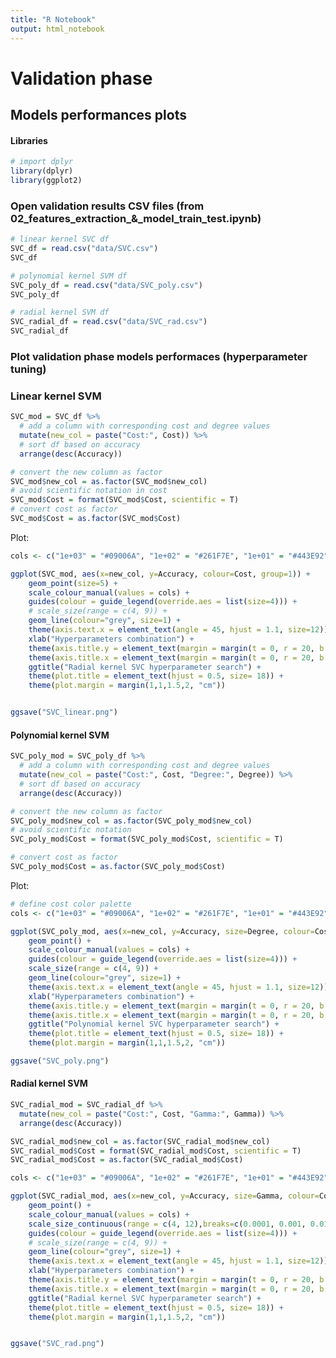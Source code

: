```yaml
---
title: "R Notebook"
output: html_notebook
---
```


# Validation phase 
## Models performances plots

#### Libraries

```r
# import dplyr
library(dplyr)
library(ggplot2)
```

### Open validation results CSV files (from 02_features_extraction_&_model_train_test.ipynb)

```r
# linear kernel SVC df
SVC_df = read.csv("data/SVC.csv")
SVC_df

# polynomial kernel SVM df
SVC_poly_df = read.csv("data/SVC_poly.csv")
SVC_poly_df

# radial kernel SVM df
SVC_radial_df = read.csv("data/SVC_rad.csv")
SVC_radial_df
```


### Plot validation phase models performaces (hyperparameter tuning)

### Linear kernel SVM
```r
SVC_mod = SVC_df %>%
  # add a column with corresponding cost and degree values
  mutate(new_col = paste("Cost:", Cost)) %>%
  # sort df based on accuracy
  arrange(desc(Accuracy))

# convert the new column as factor
SVC_mod$new_col = as.factor(SVC_mod$new_col)
# avoid scientific notation in cost
SVC_mod$Cost = format(SVC_mod$Cost, scientific = T)
# convert cost as factor
SVC_mod$Cost = as.factor(SVC_mod$Cost) 
```

Plot:

```r
cols <- c("1e+03" = "#09006A", "1e+02" = "#261F7E", "1e+01" = "#443E92", "1e+00" = "#615DA6", "1e-01" = "#7E7DB9", "1e-02" = "#9B9CCD", "1e-03" = "#B9BBE1", "1e-04" = "#D6DAF5")

ggplot(SVC_mod, aes(x=new_col, y=Accuracy, colour=Cost, group=1)) + 
    geom_point(size=5) +
    scale_colour_manual(values = cols) +
    guides(colour = guide_legend(override.aes = list(size=4))) +
    # scale_size(range = c(4, 9)) +
    geom_line(colour="grey", size=1) +
    theme(axis.text.x = element_text(angle = 45, hjust = 1.1, size=12)) +
    xlab("Hyperparameters combination") +
    theme(axis.title.y = element_text(margin = margin(t = 0, r = 20, b = 0, l = 0), size= 15)) +
    theme(axis.title.x = element_text(margin = margin(t = 0, r = 20, b = 0, l = 0), size= 15)) +
    ggtitle("Radial kernel SVC hyperparameter search") +
    theme(plot.title = element_text(hjust = 0.5, size= 18)) +
    theme(plot.margin = margin(1,1,1.5,2, "cm"))


ggsave("SVC_linear.png")
```

#### Polynomial kernel SVM

```r

SVC_poly_mod = SVC_poly_df %>%
  # add a column with corresponding cost and degree values
  mutate(new_col = paste("Cost:", Cost, "Degree:", Degree)) %>%
  # sort df based on accuracy
  arrange(desc(Accuracy))

# convert the new column as factor
SVC_poly_mod$new_col = as.factor(SVC_poly_mod$new_col) 
# avoid scientific notation
SVC_poly_mod$Cost = format(SVC_poly_mod$Cost, scientific = T)

# convert cost as factor
SVC_poly_mod$Cost = as.factor(SVC_poly_mod$Cost) 
```

Plot:

```r
# define cost color palette
cols <- c("1e+03" = "#09006A", "1e+02" = "#261F7E", "1e+01" = "#443E92", "1e+00" = "#615DA6", "1e-01" = "#7E7DB9", "1e-02" = "#9B9CCD", "1e-03" = "#B9BBE1", "1e-04" = "#D6DAF5")

ggplot(SVC_poly_mod, aes(x=new_col, y=Accuracy, size=Degree, colour=Cost, group=1)) + 
    geom_point() +
    scale_colour_manual(values = cols) +
    guides(colour = guide_legend(override.aes = list(size=4))) +
    scale_size(range = c(4, 9)) +
    geom_line(colour="grey", size=1) +
    theme(axis.text.x = element_text(angle = 45, hjust = 1.1, size=12)) +
    xlab("Hyperparameters combination") +
    theme(axis.title.y = element_text(margin = margin(t = 0, r = 20, b = 0, l = 0), size= 15)) +
    theme(axis.title.x = element_text(margin = margin(t = 0, r = 20, b = 0, l = 0), size= 15)) +
    ggtitle("Polynomial kernel SVC hyperparameter search") +
    theme(plot.title = element_text(hjust = 0.5, size= 18)) +
    theme(plot.margin = margin(1,1,1.5,2, "cm"))

ggsave("SVC_poly.png")
```

#### Radial kernel SVM

```r

SVC_radial_mod = SVC_radial_df %>%
  mutate(new_col = paste("Cost:", Cost, "Gamma:", Gamma)) %>%
  arrange(desc(Accuracy))

SVC_radial_mod$new_col = as.factor(SVC_radial_mod$new_col)
SVC_radial_mod$Cost = format(SVC_radial_mod$Cost, scientific = T)
SVC_radial_mod$Cost = as.factor(SVC_radial_mod$Cost)

```


```r

cols <- c("1e+03" = "#09006A", "1e+02" = "#261F7E", "1e+01" = "#443E92", "1e+00" = "#615DA6", "1e-01" = "#7E7DB9", "1e-02" = "#9B9CCD", "1e-03" = "#B9BBE1", "1e-04" = "#D6DAF5")

ggplot(SVC_radial_mod, aes(x=new_col, y=Accuracy, size=Gamma, colour=Cost, group=1)) + 
    geom_point() +
    scale_colour_manual(values = cols) +
    scale_size_continuous(range = c(4, 12),breaks=c(0.0001, 0.001, 0.01, 0.1, 1, 10)) +
    guides(colour = guide_legend(override.aes = list(size=4))) +
    # scale_size(range = c(4, 9)) +
    geom_line(colour="grey", size=1) +
    theme(axis.text.x = element_text(angle = 45, hjust = 1.1, size=12)) +
    xlab("Hyperparameters combination") +
    theme(axis.title.y = element_text(margin = margin(t = 0, r = 20, b = 0, l = 0), size= 15)) +
    theme(axis.title.x = element_text(margin = margin(t = 0, r = 20, b = 0, l = 0), size= 15)) +
    ggtitle("Radial kernel SVC hyperparameter search") +
    theme(plot.title = element_text(hjust = 0.5, size= 18)) +
    theme(plot.margin = margin(1,1,1.5,2, "cm"))


ggsave("SVC_rad.png")
```


